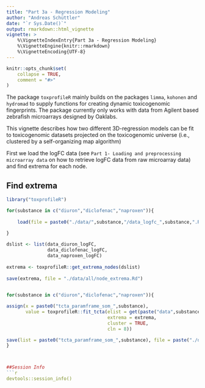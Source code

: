 ```yaml
---
title: "Part 3a - Regression Modeling"
author: "Andreas Schüttler"
date: "`r Sys.Date()`"
output: rmarkdown::html_vignette
vignette: >
    %\VignetteIndexEntry{Part 3a - Regression Modeling}
    %\VignetteEngine{knitr::rmarkdown}
    %\VignetteEncoding{UTF-8}
---
```


```r
knitr::opts_chunk$set(
    collapse = TRUE,
    comment = "#>"
)
```

The package `toxprofileR` mainly builds on the packages `limma`, `kohonen` and `hydromad` to supply functions for creating dynamic toxicogenomic fingerprints. The package currently only works with data from Agilent based zebrafish microarrays designed by Oaklabs.

This vignette describes how two different 3D-regression models can be fit to toxicogenomic datasets projected on the toxicogenomic universe (i.e., clustered by a self-organizing map algorithm)

First we load the logFC data (see `Part 1- Loading and preprocessing microarray data` on how to retrieve logFC data from raw microarray data) and find extrema for each node.

## Find extrema

```r

library("toxprofileR")

for(substance in c("diuron","diclofenac","naproxen")){
    
    load(file = paste0("./data/",substance,"/data_logfc_",substance,".Rd"))
    
}

dslist <- list(data_diuron_logFC,
               data_diclofenac_logFC,
               data_naproxen_logFC)
    
extrema <- toxprofileR::get_extrema_nodes(dslist)
    
save(extrema, file = "./data/all/node_extrema.Rd")
    
```

```r

for(substance in c("diuron","diclofenac","naproxen")){

assign(x = paste0("tcta_paramframe_som_",substance), 
       value = toxprofileR::fit_tcta(elist = get(paste("data",substance,"logFC",sep="_")),
                                     extrema = extrema,
                                     cluster = TRUE,
                                     cln = 8))

save(list = paste0("tcta_paramframe_som_",substance), file = paste("./data/",substance,"/tcta_",substance,".Rd",sep=""))
}



##Session Info
```r
devtools::session_info()
```
